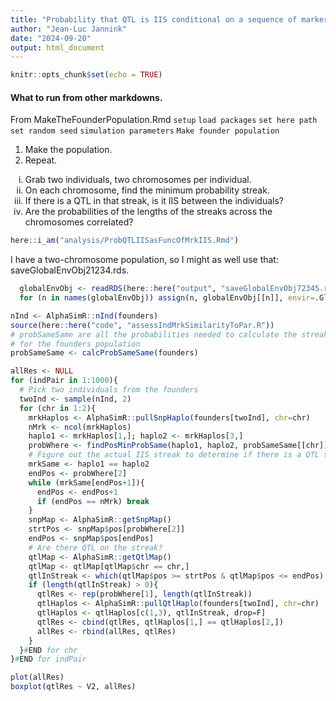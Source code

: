 ```yaml
---
title: "Probability that QTL is IIS conditional on a sequence of marker IIS"
author: "Jean-Luc Jannink"
date: "2024-09-20"
output: html_document
---
```


```r
knitr::opts_chunk$set(echo = TRUE)
```

#### What to run from other markdowns.  
From MakeTheFounderPopulation.Rmd
`setup`
`load packages`
`set here path`
`set random seed`
`simulation parameters`
`Make founder population`

1. Make the population.  
2. Repeat.  
  i. Grab two individuals, two chromosomes per individual.  
  ii. On each chromosome, find the minimum probability streak.  
  iii. If there is a QTL in that streak, is it IIS between the individuals?  
  iv. Are the probabilities of the lengths of the streaks across the chromosomes correlated?  

```r
here::i_am("analysis/ProbQTLIISasFuncOfMrkIIS.Rmd")
```

I have a two-chromosome population, so I might as well use that: saveGlobalEnvObj21234.rds.  
```r
  globalEnvObj <- readRDS(here::here("output", "saveGlobalEnvObj72345.rds"))
  for (n in names(globalEnvObj)) assign(n, globalEnvObj[[n]], envir=.GlobalEnv)
```



```r
nInd <- AlphaSimR::nInd(founders)
source(here::here("code", "assessIndMrkSimilarityToPar.R"))
# probSameSame are all the probabilities needed to calculate the streak probability
# for the founders population
probSameSame <- calcProbSameSame(founders)

allRes <- NULL
for (indPair in 1:1000){
  # Pick two individuals from the founders
  twoInd <- sample(nInd, 2)
  for (chr in 1:2){
    mrkHaplos <- AlphaSimR::pullSnpHaplo(founders[twoInd], chr=chr)
    nMrk <- ncol(mrkHaplos)
    haplo1 <- mrkHaplos[1,]; haplo2 <- mrkHaplos[3,]
    probWhere <- findPosMinProbSame(haplo1, haplo2, probSameSame[[chr]])
    # Figure out the actual IIS streak to determine if there is a QTL there
    mrkSame <- haplo1 == haplo2
    endPos <- probWhere[2]
    while (mrkSame[endPos+1]){
      endPos <- endPos+1
      if (endPos == nMrk) break
    }
    snpMap <- AlphaSimR::getSnpMap()
    strtPos <- snpMap$pos[probWhere[2]]
    endPos <- snpMap$pos[endPos]
    # Are there QTL on the streak?
    qtlMap <- AlphaSimR::getQtlMap()
    qtlMap <- qtlMap[qtlMap$chr == chr,]
    qtlInStreak <- which(qtlMap$pos >= strtPos & qtlMap$pos <= endPos)
    if (length(qtlInStreak) > 0){
      qtlRes <- rep(probWhere[1], length(qtlInStreak))
      qtlHaplos <- AlphaSimR::pullQtlHaplo(founders[twoInd], chr=chr)
      qtlHaplos <- qtlHaplos[c(1,3), qtlInStreak, drop=F]
      qtlRes <- cbind(qtlRes, qtlHaplos[1,] == qtlHaplos[2,])
      allRes <- rbind(allRes, qtlRes)
    }
  }#END for chr
}#END for indPair
```

```r
plot(allRes)
boxplot(qtlRes ~ V2, allRes)
```


